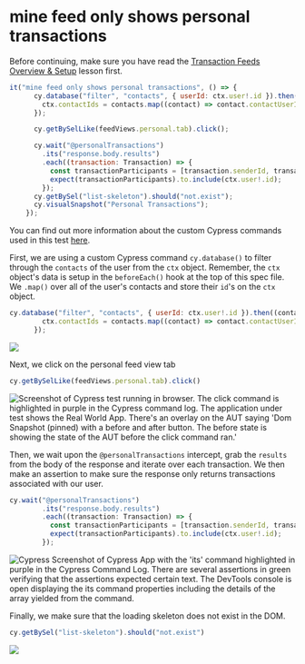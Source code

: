 # mine feed only shows personal transactions

Before continuing, make sure you have read the [Transaction Feeds Overview & Setup](/real-world-examples/transaction-feeds-overview-and-setup) lesson first.

```js
it("mine feed only shows personal transactions", () => {
      cy.database("filter", "contacts", { userId: ctx.user!.id }).then((contacts: Contact[]) => {
        ctx.contactIds = contacts.map((contact) => contact.contactUserId);
      });

      cy.getBySelLike(feedViews.personal.tab).click();

      cy.wait("@personalTransactions")
        .its("response.body.results")
        .each((transaction: Transaction) => {
          const transactionParticipants = [transaction.senderId, transaction.receiverId];
          expect(transactionParticipants).to.include(ctx.user!.id);
        });
      cy.getBySel("list-skeleton").should("not.exist");
      cy.visualSnapshot("Personal Transactions");
    });

```

You can find out more information about the custom Cypress commands used in this test [here](/real-world-examples/custom-cypress-commands).

First, we are using a custom Cypress command `cy.database()` to filter through the `contacts` of the user from the `ctx` object. Remember, the `ctx` object's data is setup in the `beforeEach()` hook at the top of this spec file. We `.map()` over all of the user's contacts and store their `id`'s on the `ctx` object.

```js
cy.database("filter", "contacts", { userId: ctx.user!.id }).then((contacts: Contact[]) => {
        ctx.contactIds = contacts.map((contact) => contact.contactUserId);
      });

```

![](/images/real-world-examples/transaction-feeds/mine-feed-only-shows-personal-transactions/Screen_Shot_2021-09-16_at_9.31.36_AM.png)

Next, we click on the personal feed view tab

```js
cy.getBySelLike(feedViews.personal.tab).click()
```

![Screenshot of Cypress test running in browser. The click command is highlighted in purple in the Cypress command log. The application under test shows the Real World App. There's an overlay on the AUT saying 'Dom Snapshot (pinned) with a before and after button. The before state is showing the state of the AUT before the click command ran.'](/images/real-world-examples/transaction-feeds/mine-feed-only-shows-personal-transactions/Screen_Shot_2021-09-16_at_9.31.55_AM.png)

Then, we wait upon the `@personalTransactions` intercept, grab the `results` from the body of the response and iterate over each transaction. We then make an assertion to make sure the response only returns transactions associated with our user.

```js
cy.wait("@personalTransactions")
        .its("response.body.results")
        .each((transaction: Transaction) => {
          const transactionParticipants = [transaction.senderId, transaction.receiverId];
          expect(transactionParticipants).to.include(ctx.user!.id);
        });

```

![Cypress Screenshot of Cypress App with the 'its' command highlighted in purple in the Cypress Command Log. There are several assertions in green verifying that the assertions expected certain text. The DevTools console is open displaying the `its` command properties including the details of the array yielded from the command.](/images/real-world-examples/transaction-feeds/mine-feed-only-shows-personal-transactions/Screen_Shot_2021-09-16_at_9.32.18_AM.png)

Finally, we make sure that the loading skeleton does not exist in the DOM.

```js
cy.getBySel("list-skeleton").should("not.exist")
```

![](/images/real-world-examples/transaction-feeds/mine-feed-only-shows-personal-transactions/Screen_Shot_2021-09-16_at_9.32.34_AM.png)
